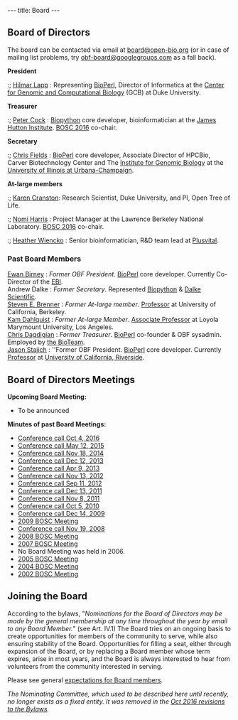 ---
title: Board
---

== Board of Directors ==
The board can be contacted via email at [mailto:board@open-bio.org board@open-bio.org] (or in case of mailing list problems, try [mailto:obf-board@googlegroups.com obf-board@googlegroups.com] as a fall back).

'''President'''
:; [http://lappland.io/ Hilmar Lapp] : Representing [[bp:BioPerl|BioPerl]], Director of Informatics at the [http://genome.duke.edu/ Center for Genomic and Computational Biology] (GCB) at Duke University.

'''Treasurer'''
:; <span class="plainlinks">[http://www.hutton.ac.uk/staff/peter-cock Peter Cock]</span> : [[bp:Biopython|Biopython]] core developer, bioinformatician at the [http://www.hutton.ac.uk/ James Hutton Institute]. [[BOSC 2016]] co-chair.

'''Secretary'''
:; [http://hpcbio.illinois.edu/people Chris Fields] : [http://bioperl.org BioPerl] core developer, Associate Director of HPCBio, Carver Biotechnology Center and The [http://www.igb.illinois.edu/ Institute for Genomic Biology] at the [http://www.uiuc.edu/ University of Illinois at Urbana-Champaign].

'''At-large members'''

:; <span class="plainlinks">[https://github.com/kcranston Karen Cranston]</span>: Research Scientist, Duke University, and PI, Open Tree of Life.

:; <span class="plainlinks">[http://www.linkedin.com/in/nomiharris Nomi Harris]</span> : Project Manager at the Lawrence Berkeley National Laboratory. [[BOSC 2016]] co-chair.

:; <span class="plainlinks">[https://twitter.com/hlwiencko Heather Wiencko]</span> : Senior bioinformatician, R&D team lead at [https://twitter.com/HLWiencko Plusvital].

=== Past Board Members ===
; [[bp:Ewan Birney|Ewan Birney]] : ''Former OBF President''.  [[bp:BioPerl|BioPerl]] core developer.  Currently Co-Director of the [http://www.ebi.ac.uk EBI].
; Andrew Dalke : ''Former Secretary''. Represented [http://www.biopython.org Biopython] & [http://www.dalkescientific.com Dalke Scientific].
; [[bp:Steven Brenner|Steven E. Brenner]] : ''Former At-large member''. [http://compbio.berkeley.edu Professor] at University of California, Berkeley.
; [[User:Kdahlquist|Kam Dahlquist]] : ''Former At-large Member''. [http://myweb.lmu.edu/kdahlqui/ Associate Professor] at Loyola Marymount University, Los Angeles.
; [[bp:Chris Dagdigian|Chris Dagdigian]] : ''Former Treasurer''. [[bp:BioPerl|BioPerl]] co-founder & OBF sysadmin. Employed by [http://www.bioteam.net the BioTeam].
; [[bp:Jason Stajich|Jason Stajich]] : ''Former OBF President. [[bp:BioPerl|BioPerl]] core developer. Currently [http://stajichlab.fungalgenomes.org Professor] at [http://www.ucr.edu/ University of California, Riverside].

== Board of Directors Meetings ==

'''Upcoming Board Meeting:'''
* To be announced

'''Minutes of past Board Meetings:'''
* [[Minutes:2016_Oct_ConfCall| Conference call Oct 4, 2016]]
* [[Minutes:2015_May_ConfCall| Conference call May 12, 2015]]
* [[Minutes:2014_Nov_ConfCall| Conference call Nov 18, 2014]]
* [[Minutes:2013_Dec_ConfCall| Conference call Dec 12, 2013]]
* [[Minutes:2013_Apr_ConfCall| Conference call Apr 9, 2013]]
* [[Minutes:2012_Nov_ConfCall| Conference call Nov 13, 2012]]
* [[Minutes:2012_Sep_ConfCall| Conference call Sep 11, 2012]]
* [[Minutes:2011_Dec_ConfCall| Conference call Dec 13, 2011]]
* [[Minutes:2011_ConfCall| Conference call Nov 8, 2011]]
* [[Minutes:2010_ConfCall| Conference call Oct 5, 2010]]
* [[Minutes:2009_ConfCall|Conference call Dec 14, 2009]]
* [[Minutes:2009 BOSC Meeting| 2009 BOSC Meeting]]
* [[Minutes:2008_ConfCall|Conference call Nov 19, 2008]] 
* [[Minutes:2008 BOSC Meeting| 2008 BOSC Meeting]]
* [[Minutes:2007 BOSC Meeting| 2007 BOSC Meeting]]
* No Board Meeting was held in 2006. 
* [[Minutes:2005 BOSC Meeting| 2005 BOSC Meeting]]
* [[Minutes:2004 BOSC Meeting| 2004 BOSC Meeting]]
* [[Minutes:2002 BOSC Meeting| 2002 BOSC Meeting]]

== Joining the Board ==

According to the bylaws, "''Nominations for the Board of Directors may be made by the general membership at any time throughout the year by email to any Board Member.''" (see Art. IV.1)  The Board tries on an ongoing basis to create opportunities for members of the community to serve, while also ensuring stability of the Board. Opportunities for filling a seat, either through expansion of the Board, or by replacing a Board member whose term expires, arise in most years, and the Board is always interested to hear from volunteers from the community interested in serving. 

Please see general [[Board/Expectations|expectations for Board members]].

''The Nominating Committee, which used to be described here until recently, no longer exists as a fixed entity. It was removed in the [https://github.com/OBF/obf-docs/pull/28 Oct 2016 revisions to the Bylaws].''